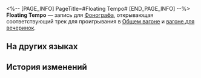 <%-- [PAGE_INFO]
PageTitle=#Floating Tempo#
[END_PAGE_INFO] --%>
{{Предмет Инфобокс
|id          = 210369
|Изображение = Предмет Floating Tempo.png
|Тип         = Запись
|Инвентарь   = Ценные предметы
|Редкость    = 3
|Эффект      = 
|Описание    = Запись, которую можно воспроизвести на фонографе экспресса. Это может быть случайное приобретение или подарок от кого-то другого. Когда играет музыка, всплывают самые разные воспоминания: улыбки, встречи, прикосновения и волнение битвы. Может быть, поэтому, даже несмотря на стремительный прогресс общества, люди всё ещё собирают записи.<br />Текущая запись содержит трек Floating Tempo.
}}
{{Описание|''Среди музыки найдите океан, который примет вас целиком.''}}
'''Floating Tempo''' — запись для [[Фонограф]]а, открывающая соответствующий трек для проигрывания в [[Общий вагон|Общем вагоне]] и [[Вагон для вечеринок|вагоне для вечеринок]].

==На других языках==
{{На других языках
|en   = ''Floating Tempo''
|zhs  = 《漂浮节奏》
|zht  = 《漂浮節奏》
|ja   = 『漂うリズム』
|ko   = ≪표류하는 템포≫
|es   = Ritmo flotante
|fr   = ''Floating Tempo''
|ru   = Floating Tempo
|th   = "Floating Tempo"
|vi   = "Tiết Tấu Lơ Lửng"
|de   = „Schwebendes Tempo“
|id   = "Floating Tempo"
|pt   = "Floating Tempo"
}}

==История изменений==
{{История изменений|3.5}}
